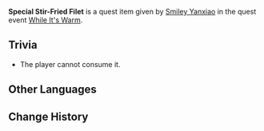 {{Item Infobox
|id           = 100662
|image        = Item Stir-Fried Filet.png
|type         = Quest Items
|description  = '''While It's Warm:''' Chicken Stir-Fry prepared for [[Ling'guan]]. If it was fated to be left to cool, why stir-fry it in the first place?
|source1      = Given during [[While It's Warm]] (Day 6)
}}
'''Special Stir-Fried Filet''' is a quest item given by [[Smiley Yanxiao]] in the quest event [[While It's Warm]].

==Trivia==
* The player cannot consume it.

==Other Languages==
{{Other Languages|default_hidden = 1
|en      = Special Stir-Fried Filet
|zhs     = 特制的爆炒肉片
|zhs_rm  = Tèzhì de Bàochǎo Ròupiàn
|zht     = 特製的爆炒肉片
|zht_rm  = Tèzhì de Bàochǎo Ròupiàn
|ja      = 特製豚肉の油炒め
|ja_rm   = Tokusei Butaniku no Abura-itame{{Assumed}}
|ko      = 특제 고기볶음
|ko_rm   = 
|es      = Carne frita especial
|fr      = Viande sautée spéciale
|ru      = Особое жаренное в воке мясо
|th      = Stir-Fried Filet สูตรพิเศษ
|th_rm   = Stir-Fried Filet Sut Phiset
|vi      = Thịt Xào Ớt Tuyệt Vân Đặc Biệt
|de      = Besonderes scharfes Geschnetzeltes
|id      = Stir-Fried Filet Spesial
|pt      = Carne Frita Especial
}}

==Change History==
{{Change History|1.1}}